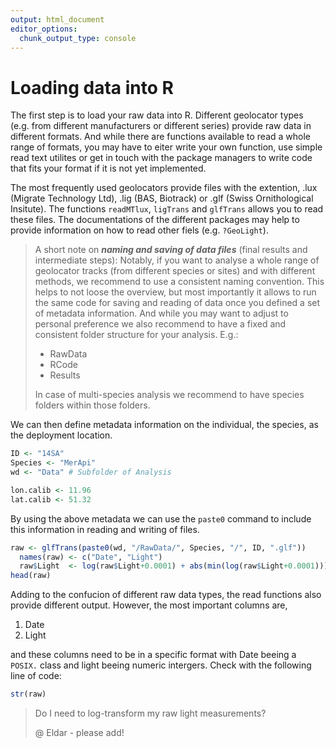 ```yaml
---
output: html_document
editor_options: 
  chunk_output_type: console
---
```

# Loading data into R {#loadingData}

The first step is to load your raw data into R. Different geolocator types (e.g. from different manufacturers or different series) provide raw data in different formats. And while there are functions available to read a whole range of formats, you may have to eiter write your own function, use simple read text utilites or get in touch with the package managers to write code that fits your format if it is not yet implemented.

The most frequently used geolocators provide files with the extention, .lux (Migrate Technology Ltd), .lig (BAS, Biotrack) or .glf (Swiss Ornithological Insitute). The functions `readMTlux`, `ligTrans` and `glfTrans` allows you to read these files. The documentations of the different packages may help to provide information on how to read other fiels (e.g. `?GeoLight`).


>A short note on ***naming and saving of data files*** (final results and intermediate steps):
>Notably, if you want to analyse a whole range of geolocator tracks (from different species or sites) and with different methods, we recommend to use a consistent naming convention. This helps to not loose the overview, but most importantly it allows to run the same code for saving and reading of data once you defined a set of metadata information. And while you may want to adjust to personal preference we also recommend to have a fixed and consistent folder structure for your analysis. E.g.:
>
>* RawData
>* RCode
>* Results
>
>In case of multi-species analysis we recommend to have species folders within those folders.


We can then define metadata information on the individual, the species, as the deployment location.

```r
ID <- "14SA"
Species <- "MerApi"
wd <- "Data" # Subfolder of Analysis

lon.calib <- 11.96
lat.calib <- 51.32
```

By using the above metadata we can use the `paste0` command to include this information in reading and writing of files.

```r
raw <- glfTrans(paste0(wd, "/RawData/", Species, "/", ID, ".glf"))
  names(raw) <- c("Date", "Light")
  raw$Light  <- log(raw$Light+0.0001) + abs(min(log(raw$Light+0.0001)))
head(raw)
```

Adding to the confucion of different raw data types, the read functions also provide different output. However, the most important columns are,

1. Date
2. Light


and these columns need to be in a specific format with Date beeing a `POSIX.` class and light beeing numeric intergers. Check with the following line of code:

```r
str(raw)
```


> Do I need to log-transform my raw light measurements?
>
> @ Eldar - please add!


